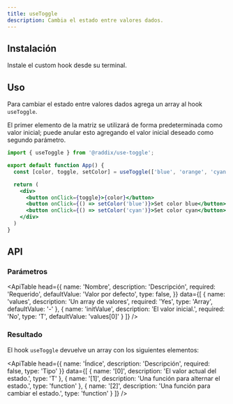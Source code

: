 ```yaml
---
title: useToggle
description: Cambia el estado entre valores dados.
---
```


## Instalación

Instale el custom hook desde su terminal.

<Snippet pkg text='@raddix/use-toggle' />

## Uso

Para cambiar el estado entre valores dados agrega un array al hook `useToggle`.

El primer elemento de la matriz se utilizará de forma predeterminada como valor inicial; puede anular
esto agregando el valor inicial deseado como segundo parámetro.

```jsx
import { useToggle } from '@raddix/use-toggle';

export default function App() {
  const [color, toggle, setColor] = useToggle(['blue', 'orange', 'cyan']);

  return (
    <div>
      <button onClick={toggle}>{color}</button>
      <button onClick={() => setColor('blue')}>Set color blue</button>
      <button onClick={() => setColor('cyan')}>Set color cyan</button>
    </div>
  )
}
```

## API

### Parámetros

<ApiTable
  head={{
    name: 'Nombre',
    description: 'Descripción',
    required: 'Requerido',
    defaultValue: 'Valor por defecto',
    type: false,
  }}
  data={[
    {
      name: 'values',
      description: 'Un array de valores',
      required: 'Yes',
      type: 'Array<T>',
      defaultValue: '-'
    },
    {
      name: 'initValue',
      description: 'El valor inicial.',
      required: 'No',
      type: 'T',
      defaultValue: 'values[0]'
    }
  ]}
/>


### Resultado

El hook `useToggle` devuelve un array con los siguientes elementos:

<ApiTable
  head={{
    name: 'Índice',
    description: 'Descripción',
    required: false,
    type: 'Tipo'
  }}
  data={[
    {
      name: '[0]',
      description: 'El valor actual del estado.',
      type: 'T'
    },
    {
      name: '[1]',
      description: 'Una función para alternar el estado.',
      type: 'function'
    },
    {
      name: '[2]',
      description: 'Una función para cambiar el estado.',
      type: 'function'
    }
  ]}
/>

